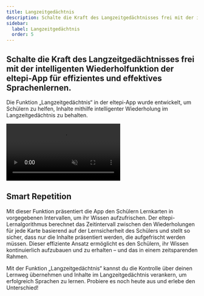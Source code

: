 ```yaml
---
title: Langzeitgedächtnis
description: Schalte die Kraft des Langzeitgedächtnisses frei mit der intelligenten Wiederholfunktion der eltepi-App für effizientes und effektives Sprachenlernen.
sidebar:
  label: Langzeitgedächtnis
  order: 5
---
```


## Schalte die Kraft des Langzeitgedächtnisses frei mit der intelligenten Wiederholfunktion der eltepi-App für effizientes und effektives Sprachenlernen.

Die Funktion „Langzeitgedächtnis“ in der eltepi-App wurde entwickelt, um Schülern zu helfen, Inhalte mithilfe intelligenter Wiederholung im Langzeitgedächtnis zu behalten.

<video src="/videos/xLongTermMemory_converted.mp4" autoplay muted loop></video>

## Smart Repetition

Mit dieser Funktion präsentiert die App den Schülern Lernkarten in vorgegebenen Intervallen, um ihr Wissen aufzufrischen. Der eltepi-Lernalgorithmus berechnet das Zeitintervall zwischen den Wiederholungen für jede Karte basierend auf der Lernsicherheit des Schülers und stellt so sicher, dass nur die Inhalte präsentiert werden, die aufgefrischt werden müssen. Dieser effiziente Ansatz ermöglicht es den Schülern, ihr Wissen kontinuierlich aufzubauen und zu erhalten – und das in einem zeitsparenden Rahmen.

Mit der Funktion „Langzeitgedächtnis“ kannst du die Kontrolle über deinen Lernweg übernehmen und Inhalte im Langzeitgedächtnis verankern, um erfolgreich Sprachen zu lernen. Probiere es noch heute aus und erlebe den Unterschied!
